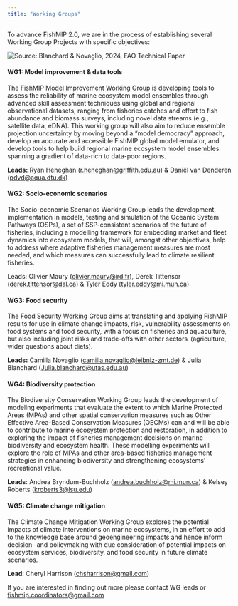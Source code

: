 ```yaml
---
title: "Working Groups"
---
```


To advance FishMIP 2.0, we are in the process of establishing several Working Group Projects with specific objectives:

![](images/FAO%20REPORT%20FIGURE%2020%20v2.png){.column-screen alt="Source: Blanchard & Novaglio, 2024, FAO Technical Paper"}

#### WG1: Model improvement & data tools

The FishMIP Model Improvement Working Group is developing tools to assess the reliability of marine ecosystem model ensembles through advanced skill assessment techniques using global and regional observational datasets, ranging from fisheries catches and effort to fish abundance and biomass surveys, including novel data streams (e.g., satellite data, eDNA). This working group will also aim to reduce ensemble projection uncertainty by moving beyond a "model democracy" approach, develop an accurate and accessible FishMIP global model emulator, and develop tools to help build regional marine ecosystem model ensembles spanning a gradient of data-rich to data-poor regions.

**Leads:** Ryan Heneghan ([r.heneghan\@griffith.edu.au](mailto:r.heneghan@griffith.edu.au)) & Daniël van Denderen ([pdvd\@aqua.dtu.dk](#0)) 

#### WG2: Socio-economic scenarios

The Socio-economic Scenarios Working Group leads the development, implementation in models, testing and simulation of the Oceanic System Pathways (OSPs), a set of SSP-consistent scenarios of the future of fisheries, including a modelling framework for embedding market and fleet dynamics into ecosystem models, that will, amongst other objectives, help to address where adaptive fisheries management measures are most needed, and which measures can successfully lead to climate resilient fisheries.

Leads: Olivier Maury ([olivier.maury\@ird.fr](mailto:olivier.maury@ird.fr)), Derek Tittensor ([derek.tittensor\@dal.ca](mailto:derek.tittensor@dal.ca)) & Tyler Eddy ([tyler.eddy\@mi.mun.ca](mailto:tyler.eddy@mi.mun.ca)) 

#### WG3: Food security

The Food Security Working Group aims at translating and applying FishMIP results for use in climate change impacts, risk, vulnerability assessments on food systems and food security, with a focus on fisheries and aquaculture, but also including joint risks and trade-offs with other sectors  (agriculture, wider questions about diets).

**Leads:** Camilla Novaglio ([camilla.novaglio\@leibniz-zmt.de](mailto:camilla.novaglio@leibniz-zmt.de)) & Julia Blanchard ([Julia.blanchard\@utas.edu.au](mailto:Julia.blanchard@utas.edu.au))

#### WG4: Biodiversity protection

The Biodiversity Conservation Working Group leads the development of modeling experiments that evaluate the extent to which Marine Protected Areas (MPAs) and other spatial conservation measures such as Other Effective Area-Based Conservation Measures (OECMs) can and will be able to contribute to marine ecosystem protection and restoration, in addition to exploring the impact of fisheries management decisions on marine biodiversity and ecosystem health. These modelling experiments will explore the role of MPAs and other area-based fisheries management strategies in enhancing biodiversity and strengthening ecosystems' recreational value. 

**Leads**: Andrea Bryndum-Buchholz ([andrea.buchholz\@mi.mun.ca](mailto:andrea.buchholz@mi.mun.ca)) & Kelsey Roberts ([kroberts3\@lsu.edu](mailto:kroberts3@lsu.edu)) 

#### **WG5: Climate change mitigation** 

The Climate Change Mitigation Working Group explores the potential impacts of climate interventions on marine ecosystems, in an effort to add to the knowledge base around geoengineering impacts and hence inform decision- and policymaking with due consideration of potential impacts on ecosystem services, biodiversity, and food security in future climate scenarios. 

**Lead**: Cheryl Harrison ([chsharrison\@gmail.com](mailto:chsharrison@gmail.com)) 

If you are interested in finding out more please contact WG leads or [fishmip.coordinators\@gmail.com](mailto:fishmip.coordinators@gmail.com){.email-link}
